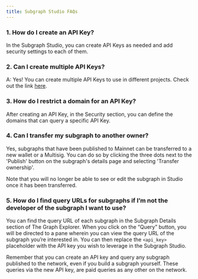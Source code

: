 ```yaml
---
title: Subgraph Studio FAQs
---
```


### 1. How do I create an API Key?

In the Subgraph Studio, you can create API Keys as needed and add security settings to each of them.

### 2. Can I create multiple API Keys?

A: Yes! You can create multiple API Keys to use in different projects. Check out the link [here](https://thegraph.com/studio/apikeys/).

### 3. How do I restrict a domain for an API Key?

After creating an API Key, in the Security section, you can define the domains that can query a specific API Key.

### 4. Can I transfer my subgraph to another owner?

Yes, subgraphs that have been published to Mainnet can be transferred to a new wallet or a Multisig. You can do so by clicking the three dots next to the 'Publish' button on the subgraph's details page and selecting 'Transfer ownership'.

Note that you will no longer be able to see or edit the subgraph in Studio once it has been transferred.

### 5. How do I find query URLs for subgraphs if I’m not the developer of the subgraph I want to use?

You can find the query URL of each subgraph in the Subgraph Details section of The Graph Explorer. When you click on the “Query” button, you will be directed to a pane wherein you can view the query URL of the subgraph you’re interested in. You can then replace the `<api_key>` placeholder with the API key you wish to leverage in the Subgraph Studio.

Remember that you can create an API key and query any subgraph published to the network, even if you build a subgraph yourself. These queries via the new API key, are paid queries as any other on the network.
